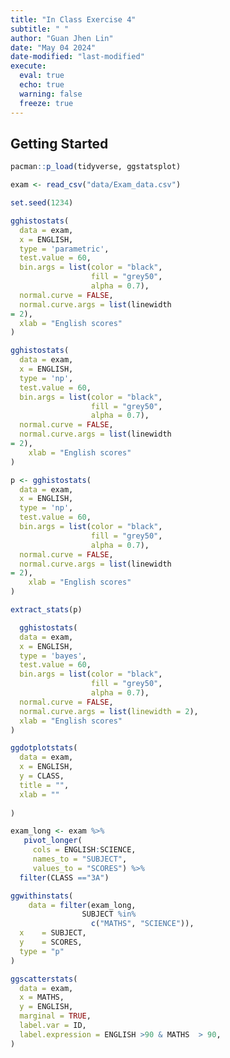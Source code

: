 ```yaml
---
title: "In Class Exercise 4"
subtitle: " "
author: "Guan Jhen Lin"
date: "May 04 2024"
date-modified: "last-modified"
execute: 
  eval: true
  echo: true
  warning: false
  freeze: true
---
```


## Getting Started

```r
pacman::p_load(tidyverse, ggstatsplot)
```

```r
exam <- read_csv("data/Exam_data.csv")
```

```r
set.seed(1234)
```

```r
gghistostats(
  data = exam,
  x = ENGLISH, 
  type = 'parametric',
  test.value = 60, 
  bin.args = list(color = "black",
                  fill = "grey50",
                  alpha = 0.7), 
  normal.curve = FALSE,
  normal.curve.args = list(linewidth 
= 2), 
  xlab = "English scores"
)
```

```r

gghistostats(
  data = exam,
  x = ENGLISH, 
  type = 'np',
  test.value = 60, 
  bin.args = list(color = "black",
                  fill = "grey50",
                  alpha = 0.7), 
  normal.curve = FALSE,
  normal.curve.args = list(linewidth 
= 2), 
    xlab = "English scores"
)
```

```r
p <- gghistostats(
  data = exam,
  x = ENGLISH, 
  type = 'np',
  test.value = 60, 
  bin.args = list(color = "black",
                  fill = "grey50",
                  alpha = 0.7), 
  normal.curve = FALSE,
  normal.curve.args = list(linewidth 
= 2), 
    xlab = "English scores"
)

```

```r
extract_stats(p)
```

```r
  gghistostats(
  data = exam,
  x = ENGLISH, 
  type = 'bayes',
  test.value = 60, 
  bin.args = list(color = "black",
                  fill = "grey50",
                  alpha = 0.7), 
  normal.curve = FALSE,
  normal.curve.args = list(linewidth = 2), 
  xlab = "English scores"
)

```

```r
ggdotplotstats(
  data = exam,
  x = ENGLISH, 
  y = CLASS,
  title = "",
  xlab = ""
  
)
```

```r
exam_long <- exam %>%
   pivot_longer(
     cols = ENGLISH:SCIENCE,
     names_to = "SUBJECT",
     values_to = "SCORES") %>%
  filter(CLASS =="3A")
```

```r
ggwithinstats(
    data = filter(exam_long,
                SUBJECT %in%
                  c("MATHS", "SCIENCE")),
  x    = SUBJECT,
  y    = SCORES,
  type = "p"
)
```

```r
ggscatterstats(
  data = exam,
  x = MATHS,
  y = ENGLISH, 
  marginal = TRUE, 
  label.var = ID,
  label.expression = ENGLISH >90 & MATHS  > 90,
)
```


